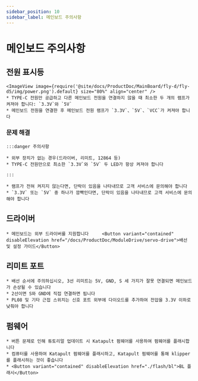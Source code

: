 ```yaml
---
sidebar_position: 10
sidebar_label: 메인보드 주의사항
---
```






# 메인보드 주의사항

## 전원 표시등
    <ImageView image={require('@site/docs/ProductDoc/MainBoard/fly-d/fly-d5/img/power.png').default} size="80%" align="center" />
    * TYPE-C 전원만 공급하고 다른 메인보드 전원을 연결하지 않을 때 최소한 두 개의 램프가 켜져야 합니다: `3.3V`와 `5V`
    * 메인보드 전원을 연결한 후 메인보드 전원 램프가 `3.3V`、`5V`、`VCC`가 켜져야 합니다

### 문제 해결


    :::danger 주의사항

    * 외부 장치가 없는 경우(드라이버, 리미트, 12864 등)
    * TYPE-C 전원만으로 최소한 `3.3V`와 `5V` 두 LED가 항상 켜져야 합니다

    :::

    * 램프가 전혀 켜지지 않는다면, 단락이 있음을 나타내므로 고객 서비스에 문의해야 합니다
    * `3.3V` 또는 `5V` 중 하나가 깜빡인다면, 단락이 있음을 나타내므로 고객 서비스에 문의해야 합니다

## 드라이버

    * 메인보드는 외부 드라이버를 지원합니다     <Button variant="contained" disableElevation href="/docs/ProductDoc/ModuleDrive/servo-drive">배선 및 설정 가이드</Button>

## 리미트 포트

    * 배선 순서에 주의하십시오, 3선 리미트는 5V, GND, S 세 가지가 잘못 연결되면 메인보드가 손상될 수 있습니다
    * 2선이면 S와 GND에 직접 연결하면 됩니다
    * PL08 및 기타 근접 스위치는 신호 포트 외부에 다이오드를 추가하여 전압을 3.3V 이하로 낮춰야 합니다

## 펌웨어

    * 버튼 문제로 인해 튜토리얼 업데이트 시 Katapult 펌웨어를 사용하여 펌웨어를 플래시합니다
    * 컴퓨터를 사용하여 Katapult 펌웨어를 플래시하고, Katapult 펌웨어를 통해 klipper를 플래시하는 것이 좋습니다
    * <Button variant="contained" disableElevation href="./flash/bl">BL 플래시</Button>